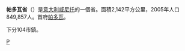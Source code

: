 {{Infobox settlement
<!-- See Template:Infobox settlement for additional fields and descriptions -->
| name = 帕多瓦省
| native_name             = 
| native_name_lang        = it<!-- ISO 639-2 code e.g. "it" for Italian -->
| settlement_type         = [[意大利省份列表|省]]
| image_skyline           = 
| image_alt               = 
| image_caption           = 
| image_flag              = 
| flag_alt                = 
| image_shield            =
| shield_alt              = 
| image_map               = Padova in Italy.svg
| map_alt                 = 
| map_caption             = 帕多瓦省在意大利的位置
| coordinates             = 
| coordinates_footnotes   = 
| subdivision_type        = 國家
| subdivision_name        = {{flag|Italy}}
| subdivision_type1       = 大區
| subdivision_name1       = [[威尼托大区|威尼托大区]]
| established_title       = 
| established_date        = 
| seat_type               = 首府
| seat                    = [[帕多瓦|帕多瓦]]
| parts_type              = 轄下[[市镇_(意大利)|市鎮]]
| parts_style             = para
| p1                      = 104
| government_footnotes    = 
| leader_party            = 
| leader_title            = 省長
| leader_name             = Enoch Soranzo
| unit_pref               = Metric<!-- or US or UK -->
| area_footnotes          = 
| area_total_km2          = 2142
| elevation_footnotes     = 
| elevation_m             = 
| population_footnotes    = 
| population_total        = 938396
| population_as_of        = 2014年12月31日
| population_density_km2  = auto

| postal_code_type        = [[邮政编码#義大利|邮政编码]]
| postal_code             = 35010－35032, 35034－35038, 35040－35048
| area_code_type          = [[电话号码分类计划|電話區號]]
| area_code               = 049, 0425, 0429 
| iso_code                = 
| registration_plate      = PD
| blank_name_sec1         = [[国家统计研究所_(意大利)|ISTAT]]
| blank_info_sec1         = 028
| website                 = <!-- {{URL|example.com}} -->
| footnotes               = 
}}
'''帕多瓦省'''（{{lang|it|Provincia di Padova}}）是[[意大利|意大利]][[威尼托|威尼托]]的一個省。面積2,142平方公里，2005年人口849,857人。首府[[帕多瓦|帕多瓦]]。

下分104市鎮。

{{Authority control}}
[[Category:意大利省份|P]]